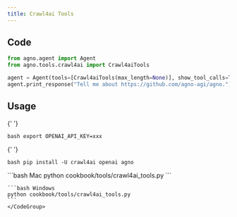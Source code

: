 ```yaml
---
title: Crawl4ai Tools
---
```


## Code

```python cookbook/tools/crawl4ai_tools.py
from agno.agent import Agent
from agno.tools.crawl4ai import Crawl4aiTools

agent = Agent(tools=[Crawl4aiTools(max_length=None)], show_tool_calls=True)
agent.print_response("Tell me about https://github.com/agno-agi/agno.")
```

## Usage

<Steps>
  <Snippet file="create-venv-step.mdx" />

{' '}

<Step title="Set your API key">```bash export OPENAI_API_KEY=xxx ```</Step>

{' '}

<Step title="Install libraries">```bash pip install -U crawl4ai openai agno ```</Step>

  <Step title="Run Agent">
    <CodeGroup>
    ```bash Mac
    python cookbook/tools/crawl4ai_tools.py
    ```

    ```bash Windows
    python cookbook/tools/crawl4ai_tools.py
    ```
    </CodeGroup>

  </Step>
</Steps>
